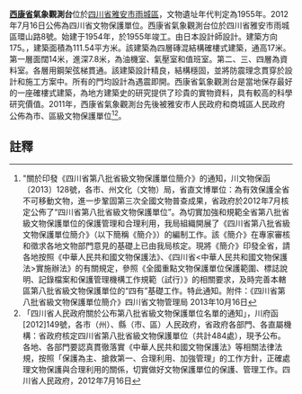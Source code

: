 {{msg:四川省文物保護單位
|名稱 = 西康省氣象觀測台
|編號 = 467
|圖片 = 
|級別 = S8
|分類 = 
|時代 = 1955年
|地点 = [[四川省|四川省]][[雅安市|雅安市]][[雨城區|雨城區]]
|坐標 =
|登錄 = 2012年7月16日
}}
'''[[西康省|西康省]]氣象觀測台'''位於[[四川省|四川省]][[雅安市|雅安市]][[雨城區|雨城區]]，文物遺址年代判定為1955年。2012年7月16日公佈為四川省文物保護單位。西康省氣象觀測台位於四川省雅安市雨城區環山路8號。始建于1954年，於1955年竣工。由日本設計師設計。建築方向175。，建築面積為111.54平方米。該建築為四層磚混結構確樓式建築，通高17米。第一層面闊14米，進深7.8米，為油機室、氣壓室和值班室。第二、三、四層為資料室。各層用鋼架弦梯貫通。該建築設計精良，結構穩固，並將防震理念貫穿於設計和施工方案中。所有的門均設計為遇震即開。西康省氣象觀測台是當地保存最好的一座確樓式建築，為地方建築史的研究提供了珍貴的實物資料，具有較高的科學研究價值。2011年，西康省氣象觀測台先後被雅安市人民政府和商城區人民政府公佈為市、區級文物保護單位<ref>"關於印發《四川省第八批省級文物保護單位簡介》的通知，川文物保函〔2013〕128號，各市、州文化（文物）局，省直文博單位：為有效保護全省不可移動文物，進一步鞏固第三次全國文物普查成果，省政府於2012年7月核定公佈了“四川省第八批省級文物保護單位”。為切實加強和規範全省第八批省級文物保護單位的保護管理和合理利用，我局組織開展了《四川省第八批省級文物保護單位簡介》（以下簡稱《簡介》）的編制工作。該《簡介》在專家審核和徵求各地文物部門意見的基礎上已由我局核定。現將《簡介》印發全省，請各地按照《中華人民共和國文物保護法》、《四川省<中華人民共和國文物保護法>實施辦法》的有關規定，參照《全國重點文物保護單位保護範圍、標誌說明、記錄檔案和保護管理機構工作規範（試行）》的相關要求，及時完善本轄區第八批省級文物保護單位的“四有”基礎工作。特此通知。附件：《四川省第八批省級文物保護單位簡介》四川省文物管理局  2013年10月16日</ref><ref>「四川省人民政府關於公布第八批省級文物保護單位名單的通知」，川府函[2012]149號，各市（州）、縣（市、區）人民政府，省政府各部門、各直屬機構：省政府核定四川省第八批省級文物保護單位（共計484處），現予公布。各地、各部門要認真貫徹落實《中華人民共和國文物保護法》等相關法律法規，按照「保護為主、搶救第一、合理利用、加強管理」的工作方針，正確處理文物保護與合理利用的關係，切實做好文物保護單位的保護、管理工作。四川省人民政府，2012年7月16日</ref>。
==註釋==
{{reflist}}